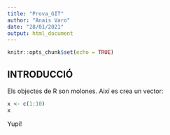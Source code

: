 ```yaml
---
title: "Prova_GIT"
author: "Anais Varo"
date: "28/01/2021"
output: html_document
---
```


```r
knitr::opts_chunk$set(echo = TRUE)
```

## INTRODUCCIÓ 

Els objectes de R son molones. Així es crea un vector:

```r
x <- c(1:10)
x
```

Yupi!